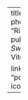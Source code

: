 ---
title: "Sibilant mergers in Basque historical phonology"
authors:
  - "Ander Egurtzegi"
  - "Ricardo Gómez"
date: "2013-01-01"
publication_types:
  - "chapter"
publication: "In *Swallows, Laryngeals and Sibilants*, 113–136. Vitoria-Gasteiz: UPV/EHU."

links:
  - name: PDF
    url: "pdfs/Egurtzegi&Ariztimuno2013Swallows.pdf"
    icon: "ai ai-file-pdf"
--- 